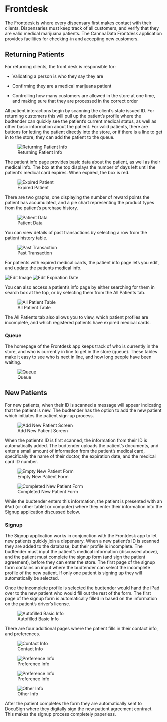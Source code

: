 # Frontdesk

<link rel="icon" type="image/png" href="https://s3-us-west-2.amazonaws.com/cannadatacdn/CannaData_Logo.png">

The Frontdesk is where every dispensary first makes contact with their clients. Dispensaries must keep track of all customers, and verify that they are valid medical marijuana patients. The CannnaData Frontdesk application provides facilities for checking-in and accepting new customers. 

## Returning Patients

For returning clients, the front desk is responsible for:

* Validating a person is who they say they are

* Confirming they are a medical marijuana patient

* Controlling how many customers are allowed in the store at one time, and making sure that they are processed in the correct order

All patient interactions begin by scanning the client's state issued ID. For returning customers this will pull up the patient's profile where the budtender can quickly see the patient's current medical status, as well as other basic information about the patient. For valid patients, there are buttons for letting the patient directly into the store, or if there is a line to get in to the store, they can add the patient to the queue. 

![Returning Patient Info](images/patientInfo.png)

The patient info page provides basic data about the patient, as well as their medical info. The box at the top displays the number of days left until the patient's medical card expires. When expired, the box is red. 

![Expired Patient](images/expired.png)

There are two graphs, one displaying the number of reward points the patient has accumulated, and a pie chart representing the product types from the patient's purchase history. 

![Patient Data](images/patientInfo2.png)

You can view details of past transactions by selecting a row from the patient history table.

![Past Transaction](images/pastTransaction.png)

For patients with expired medical cards, the patient info page lets you edit, and update the patients medical info.

![Edit Image](images/edit1.png)
![Edit Expiration Date](images/edit2.png)

You can also access a patient's info page by either searching for them in search box at the top, or by selecting them from the All Patients tab. 

![All Patient Table](images/allPatients.png)

The All Patients tab also allows you to view, which patient profiles are incomplete, and which registered patients have expired medical cards.

### Queue

The homepage of the Frontdesk app keeps track of who is currently in the store, and who is currently in line to get in the store (queue). These tables make it easy to see who is next in line, and how long people have been waiting. 

![Queue](images/queue.png)

## New Patients

For new patients, when their ID is scanned a message will appear indicating that the patient is new. The budtender has the option to add the new patient which initiates the patient sign-up process. 

![Add New Patient Screen](images/addnew.png)

When the patient's ID is first scanned, the information from their ID is automatically added. The budtender uploads the patient's documents, and enter a small amount of information from the patient's medical card, specifically the name of their doctor, the expiration date, and the medical card ID number. 

![Empty New Patient Form](images/NewPatient.png)

![Completed New Patient Form](images/newPatient2.png)

While the budtender enters this information, the patient is presented with an iPad (or other tablet or computer) where they enter their information into the Signup application discussed below.

### Signup

The Signup application works in conjunction with the Frontdesk app to let new patients quickly join a dispensary. When a new patient's ID is scanned they are added to the database, but their profile is incomplete. The budtender must input the patient's medical information (discussed above), and the patient must complete the signup form (and sign the patient agreement), before they can enter the store. The first page of the signup form contains an input where the budtender can select the incomplete profile of the new patient. If only one patient is signing up they will automatically be selected. 

Once the incomplete profile is selected the budtender would hand the iPad over to the new patient who would fill out the rest of the form. The first page of the signup form is automatically filled in based on the information on the patient's driver's license. 

![Autofilled Basic Info](images/S1.png)

There are four additional pages where the patient fills in their contact info, and preferences. 

![Contact Info](images/S4.png)

![Preference Info](images/S2.png)

![Preference Info](images/S3.png)

![Other Info](images/S5.png)

After the patient completes the form they are automatically sent to DocuSign where they digitally sign the new patient agreement contract. This makes the signup process completely paperless. 

